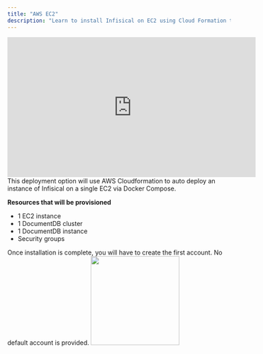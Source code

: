 ```yaml
---
title: "AWS EC2"
description: "Learn to install Infisical on EC2 using Cloud Formation template"
---
```


<iframe width="560" height="315" src="https://www.youtube.com/embed/jR-gM7vIY2c" title="YouTube video player" frameborder="0" allow="accelerometer; autoplay; clipboard-write; encrypted-media; gyroscope; picture-in-picture; web-share" allowfullscreen></iframe>
This deployment option will use AWS Cloudformation to auto deploy an instance of Infisical on a single EC2 via Docker Compose.

**Resources that will be provisioned** 
- 1 EC2 instance 
- 1 DocumentDB cluster 
- 1 DocumentDB instance 
- Security groups

<Info>
Once installation is complete, you will have to create the first account. No default account is provided.
</Info>

<a href="https://us-east-1.console.aws.amazon.com/cloudformation/home?region=us-east-1#/stacks/create/review?templateURL=https://ec2-instance-cloudformation.s3.amazonaws.com/infisical-ec2-deployment.template&stackName=infisical">
    <img width="200" src="../../images/deploy-aws-button.png" />
</a>